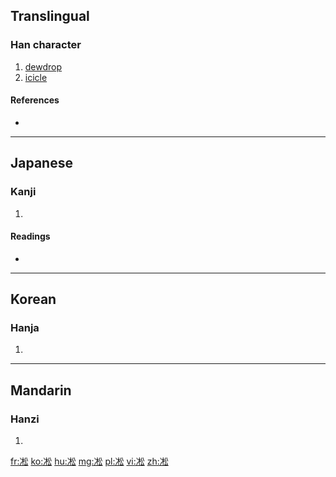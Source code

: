 ==Translingual==

===Han character===
{{Han char|rn=15|rad=冫|as=08|sn=10|four=|canj=IMDCI,YDCI|ids=⿰冫松}}

# [[dewdrop]]
# [[icicle]]

====References====
* {{Han ref|kx=0132.390|dkj=01663|dj=0296.270|hdz=10298.060|uh=51C7|ud=20935}}

----

==Japanese==

===Kanji===
{{ja-kanji|grade=|rs=冫08}}

# {{defn|lang=ja|sort=冫08}}

====Readings====
* {{ja-readings|on=[[しょう]] (shō), [[しゅ]] (shu), [[そう]] (sō), [[す]] (su)|kun=[[つらら]] (tsurara)}}

----

==Korean==

===Hanja===
{{ko-hanja|hangeul=송|rv=song|mr=song}}

# {{defn|lang=ko|sort=冫08}}

----

==Mandarin==

===Hanzi===
{{cmn-hanzi|pin=[[sòng]] ([[song4]])|wg=sung<sup>4</sup>}}

# {{defn|lang=cmn|sort=冫08}}

[[fr:凇]]
[[ko:凇]]
[[hu:凇]]
[[mg:凇]]
[[pl:凇]]
[[vi:凇]]
[[zh:凇]]
